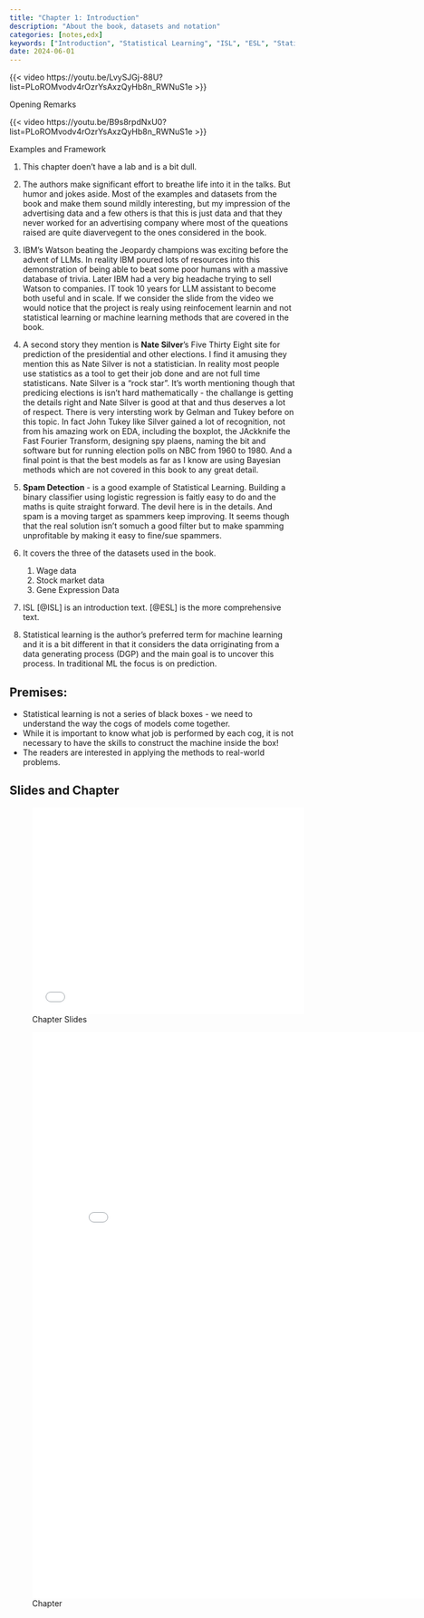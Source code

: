 ```yaml
---
title: "Chapter 1: Introduction"
description: "About the book, datasets and notation"
categories: [notes,edx]
keywords: ["Introduction", "Statistical Learning", "ISL", "ESL", "Statistical Learning vs Machine Learning"]
date: 2024-06-01
---
```


::: {#fig-v1.1 .column-margin}
{{< video https://youtu.be/LvySJGj-88U?list=PLoROMvodv4rOzrYsAxzQyHb8n_RWNuS1e >}}

Opening Remarks
:::

::: {#fig-v1.2 .column-margin}
{{< video https://youtu.be/B9s8rpdNxU0?list=PLoROMvodv4rOzrYsAxzQyHb8n_RWNuS1e >}}

Examples and Framework
:::

1. This chapter doen't have a lab and is a bit dull. 
1. The authors make significant effort to breathe life into it in the talks. But humor and jokes aside. Most of the examples and datasets from the book and make them sound mildly interesting, but my impression of the advertising data and a few others is that this is just data and that they never worked for an advertising company where most of the queations raised are quite diavervegent to the ones considered in the book.
1. IBM's Watson beating the Jeopardy champions was exciting before the advent of LLMs. In reality IBM poured lots of resources into this demonstration of being able to beat some poor humans with a massive database of trivia. Later IBM had a very big headache trying to sell Watson to companies. IT took 10 years for LLM assistant to become both useful and in scale. If we consider the slide from the video we would notice that the project is realy using reinfocement learnin and not statistical learning or machine learning methods that are covered in the book.
1. A second story they mention is **Nate Silver**'s Five Thirty Eight site for prediction of the  presidential and other elections. I find it amusing they mention this as Nate Silver is not a statistician. In reality most people use statistics as a tool to get their job done and are not full time statisticans. Nate Silver is a "rock star". It's worth mentioning though that predicing elections is isn't hard mathematically - the challange is getting the details right and Nate Silver is good at that and thus deserves a lot of respect. There is very intersting work by Gelman and Tukey before on this topic. In fact John Tukey like Silver gained a lot of recognition, not from his amazing work on EDA, including the boxplot, the JAckknife the Fast Fourier Transform, designing spy plaens, naming the bit and software but for running election polls on NBC from 1960 to 1980.  And a final point is that the best models as far as I know are using Bayesian methods which are not covered in this book to any great detail.

1. **Spam Detection** - is a good example of Statistical Learning. Building a binary classifier using logistic regression is faitly easy to do and the maths is quite straight forward. The devil here is in the details. And spam is a moving target as spammers keep improving. It seems though that the real solution isn't somuch a good filter but to make spamming unprofitable by making it easy to fine/sue spammers.
1. It covers the three of the datasets used in the book.
    1. Wage data
    2. Stock market data
    3. Gene Expression Data
1. ISL [@ISL] is an introduction text. [@ESL] is the more comprehensive text.
1. Statistical learning is the author's preferred term for machine learning and it is a bit different in that it considers the data orriginating from a data generating process (DGP) and the main goal is to uncover this process. In traditional ML the focus is on prediction.


## Premises:

- Statistical learning is not a series of black boxes - we need to understand the way the cogs of models come together.
- While it is important to know what job is performed by each cog, it is
not necessary to have the skills to construct the machine inside the
box!
- The readers are interested in applying the methods to real-world problems.

## Slides and Chapter

![Chapter Slides](slides.pdf){.col-page width="5in" height="3.8in"}

![Chapter](ch01.pdf){.col-page width="800px" height="1000px"}

